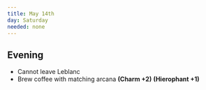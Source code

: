 ```yaml
---
title: May 14th
day: Saturday
needed: none
---
```


## Evening
- Cannot leave Leblanc
- Brew coffee with matching arcana **(Charm +2)** **(Hierophant +1)**